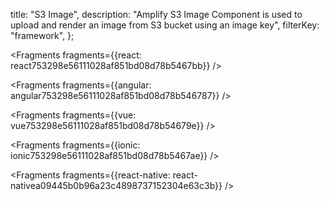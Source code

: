   title: "S3 Image",
  description: "Amplify S3 Image Component is used to upload and render an image from S3 bucket using an image key",
  filterKey: "framework",
};






<Fragments fragments={{react: react753298e56111028af851bd08d78b5467bb}} />



<Fragments fragments={{angular: angular753298e56111028af851bd08d78b546787}} />



<Fragments fragments={{vue: vue753298e56111028af851bd08d78b54679e}} />



<Fragments fragments={{ionic: ionic753298e56111028af851bd08d78b5467ae}} />



<Fragments fragments={{react-native: react-nativea09445b0b96a23c4898737152304e63c3b}} />